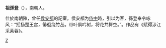 {{Multiple issues|
{{unreferenced|time=2010-05-09T09:47:32+00:00}}
{{Notability Unreferenced|time=2022-02-03T00:13:13+00:00}}
}}
'''祖孫登'''（{{bd|?||?|}}），南朝人。

仕於南朝陳，曾任[[侯安都|侯安都]]的記室。侯安都为[[侍中|侍中]]時，引以为客，孫登奉令咏风：“摇扬楚王宫，徘徊绕竹丛。带叶俱吟树，将花共舞空。”。作品有《赋得涉江采芙蓉》。

[[category:南北朝政治人物|Z]]